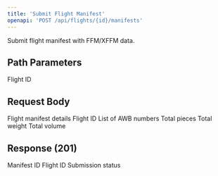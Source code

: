 ```yaml
---
title: 'Submit Flight Manifest'
openapi: 'POST /api/flights/{id}/manifests'
---
```


Submit flight manifest with FFM/XFFM data.

## Path Parameters

<ParamField path="id" type="string" required>
  Flight ID
</ParamField>

## Request Body

<ParamField body="FlightManifestRequest" type="object" required>
  Flight manifest details

  <Expandable title="Manifest Properties">
    <ParamField body="flightId" type="string" required>
      Flight ID
    </ParamField>
    <ParamField body="awbNumbers" type="array" required>
      List of AWB numbers
    </ParamField>
    <ParamField body="totalPieces" type="integer" required>
      Total pieces
    </ParamField>
    <ParamField body="totalWeight" type="number" required>
      Total weight
    </ParamField>
    <ParamField body="totalVolume" type="number">
      Total volume
    </ParamField>
  </Expandable>
</ParamField>

## Response (201)

<ParamField status="201" type="FlightManifestResponse">
  <ParamField name="manifestId" type="string">
    Manifest ID
  </ParamField>
  <ParamField name="flightId" type="string">
    Flight ID
  </ParamField>
  <ParamField name="status" type="string">
    Submission status
  </ParamField>
</ParamField>
